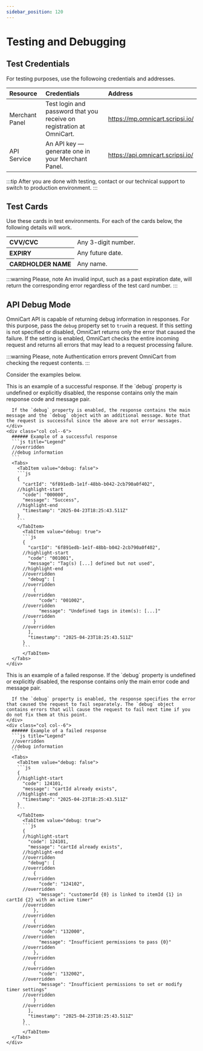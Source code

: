 ```yaml
---
sidebar_position: 120
---
```


# Testing and Debugging

## Test Credentials

For testing purposes, use the followoing credentials and addresses.

| Resource | Credentials | Address |
| :-- | :-- | :-- |
| Merchant Panel | Test login and password that you receive on registration at OmniCart. | https://mp.omnicart.scripsi.io/ |
| API Service | An API key — generate one in your Merchant Panel. | https://api.omnicart.scripsi.io/ |

:::tip
After you are done with testing, contact or our technical support to switch to production environment.
:::

## Test Cards

Use these cards in test environments. For each of the cards below, the following details will work.

<div class="badge badge--secondary">
  <table>
    <tr>
      <th align="left">CVV/CVC</th>
      <td>Any 3-digit number.</td>
    </tr>
    <tr>
      <th align="left">EXPIRY</th>
      <td>Any future date.</td>
    </tr>
    <tr>
      <th align="left">CARDHOLDER NAME</th>
      <td>Any name.</td>
    </tr>
  </table>
</div>

<p />

:::warning Please, note
An invalid input, such as a past expiration date, will return the corresponding error regardless of the test card number.
:::


<Cards />

## API Debug Mode

OmniCart API is capable of returning debug information in responses. For this purpose, pass the `debug` property set to `true`in a request. If this setting is not specified or disabled, OmniCart returns only the error that caused the failure. If the setting is enabled, OmniCart checks the entire incoming request and returns all errors that may lead to a request processing failure.

:::warning Please, note
Authentication errors prevent OmniCart from checking the request contents.
:::

Consider the examples below.

<div class="container">
  <div class="row">
    <div class="col col--6">
      This is an example of a successful response. If the `debug` property is undefined or explicitly disabled, the response contains only the main response code and message pair.
      
      If the `debug` property is enabled, the response contains the main message and the `debug` object with an additional message. Note that the request is successful since the above are not error messages.
    </div>
    <div class="col col--6">
      ###### Example of a successful response
      ```js title="Legend"
      //overridden
      //debug information
      ```
      <Tabs>
        <TabItem value="debug: false">
        ```js
        {
          "cartId": "6f891edb-1e1f-48bb-b042-2cb790a0f402",
        //highlight-start
          "code": "000000",
          "message": "Success",
        //highlight-end
          "timestamp": "2025-04-23T18:25:43.511Z"
        }
        ```
        </TabItem>
          <TabItem value="debug: true">
          ```js
          {
            "cartId": "6f891edb-1e1f-48bb-b042-2cb790a0f402",
          //highlight-start
            "code": "001001",
            "message": "Tag(s) [...] defined but not used",
          //highlight-end
          //overridden
            "debug": [
          //overridden
              {
          //overridden
                "code": "001002",
          //overridden
                "message": "Undefined tags in item(s): [...]"
          //overridden
              }
          //overridden
            ],
            "timestamp": "2025-04-23T18:25:43.511Z"
          }
          ```
          </TabItem>
      </Tabs>
    </div>
  </div>
</div>

<div class="container">
  <div class="row">
    <div class="col col--6">
      This is an example of a failed response. If the `debug` property is undefined or explicitly disabled, the response contains only the main error code and message pair.
      
      If the `debug` property is enabled, the response specifies the error that caused the request to fail separately. The `debug` object contains errors that will cause the request to fail next time if you do not fix them at this point.
    </div>
    <div class="col col--6">
      ###### Example of a failed response
      ```js title="Legend"
      //overridden
      //debug information
      ```
      <Tabs>
        <TabItem value="debug: false">
        ```js
        {
        //highlight-start
          "code": 124101,
          "message": "cartId already exists",
        //highlight-end
          "timestamp": "2025-04-23T18:25:43.511Z"
        }
        ```
        </TabItem>
          <TabItem value="debug: true">
          ```js
          {
          //highlight-start
            "code": 124101,
            "message": "cartId already exists",
          //highlight-end
          //overridden
            "debug": [
          //overridden
              {
          //overridden
                "code": "124102",
          //overridden
                "message": "customerId {0} is linked to itemId {1} in cartId {2} with an active timer"
          //overridden
              },
          //overridden
              {
          //overridden
                "code": "132000",
          //overridden
                "message": "Insufficient permissions to pass {0}"
          //overridden
              },
          //overridden
              {
          //overridden
                "code": "132002",
          //overridden
                "message": "Insufficient permissions to set or modify timer settings"
          //overridden
              }
          //overridden
            ],
            "timestamp": "2025-04-23T18:25:43.511Z"
          }
          ```
          </TabItem>
      </Tabs>
    </div>
  </div>
</div>

<!-- imports -->

